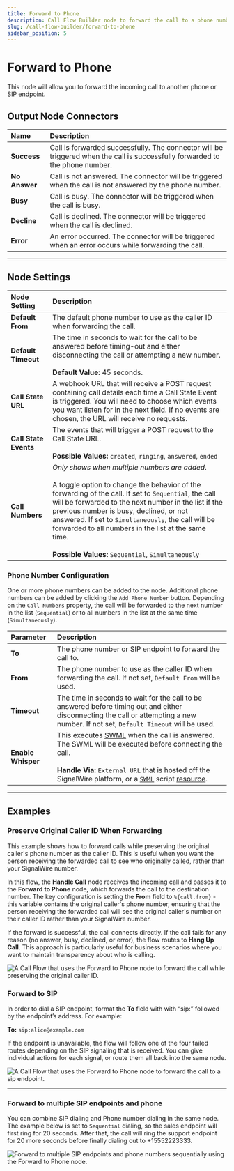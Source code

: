 ```yaml
---
title: Forward to Phone
description: Call Flow Builder node to forward the call to a phone number.
slug: /call-flow-builder/forward-to-phone
sidebar_position: 5
---
```


# Forward to Phone

This node will allow you to forward the incoming call to another phone or SIP endpoint.


## **Output Node Connectors**

| Name          | Description                                                                                                                  |
|:--------------|:-----------------------------------------------------------------------------------------------------------------------------|
| **Success**   | Call is forwarded successfully. The connector will be triggered when the call is successfully forwarded to the phone number. |
| **No Answer** | Call is not answered. The connector will be triggered when the call is not answered by the phone number.                     |
| **Busy**      | Call is busy. The connector will be triggered when the call is busy.                                                         |
| **Decline**   | Call is declined. The connector will be triggered when the call is declined.                                                 |
| **Error**     | An error occurred. The connector will be triggered when an error occurs while forwarding the call.                           |


---

## **Node Settings**

| Node Setting          | Description                                                                                                                                                                                                                                                                                                                                                                                                                                     |
|:----------------------|:------------------------------------------------------------------------------------------------------------------------------------------------------------------------------------------------------------------------------------------------------------------------------------------------------------------------------------------------------------------------------------------------------------------------------------------------|
| **Default From**      | The default phone number to use as the caller ID when forwarding the call.                                                                                                                                                                                                                                                                                                                                                                      |
| **Default Timeout**   | The time in seconds to wait for the call to be answered before timing-out and either disconnecting the call or attempting a new number.<br /><br />**Default Value:** 45 seconds.                                                                                                                                                                                                                                                               |
| **Call State URL**    | A webhook URL that will receive a POST request containing call details each time a Call State Event is triggered. You will need to choose which events you want listen for in the next field. If no events are chosen, the URL will receive no requests.                                                                                                                                                                                        |
| **Call State Events** | The events that will trigger a POST request to the Call State URL.<br /><br />**Possible Values:** `created`, `ringing`, `answered`, `ended`                                                                                                                                                                                                                                                                                                    |
| **Call Numbers**      | _Only shows when multiple numbers are added_.<br /><br /> A toggle option to change the behavior of the forwarding of the call. If set to `Sequential`, the call will be forwarded to the next number in the list if the previous number is busy, declined, or not answered. If set to `Simultaneously`, the call will be forwarded to all numbers in the list at the same time.<br /><br />**Possible Values:** `Sequential`, `Simultaneously` |


### Phone Number Configuration

One or more phone numbers can be added to the node.
Additional phone numbers can be added by clicking the `Add Phone Number` button.
Depending on the `Call Numbers` property, the call will be forwarded to the next number in the list (`Sequential`) 
or to all numbers in the list at the same time (`Simultaneously`).

| Parameter          | Description                                                                                                                                                                                                                                                                                                                       |
| :----------------- | :-------------------------------------------------------------------------------------------------------------------------------------------------------------------------------------------------------------------------------------------------------------------------------------------------------------------------------- |
| **To**             | The phone number or SIP endpoint to forward the call to.                                                                                                                                                                                                                                                                          |
| **From**           | The phone number to use as the caller ID when forwarding the call. If not set, `Default From` will be used.                                                                                                                                                                                                                       |
| **Timeout**        | The time in seconds to wait for the call to be answered before timing out and either disconnecting the call or attempting a new number. If not set, `Default Timeout` will be used.                                                                                                                                               |
| **Enable Whisper** | This executes [SWML](/swml) when the call is answered. The SWML will be executed before connecting the call.<br /><br />**Handle Via:** `External URL` that is hosted off the SignalWire platform, or a [`SWML`](/swml) script [resource](/platform/call-fabric/resources). |


---

## **Examples**


### Preserve Original Caller ID When Forwarding

This example shows how to forward calls while preserving the original caller's phone number as the caller ID. 
This is useful when you want the person receiving the forwarded call to see who originally called, rather than your SignalWire number.

In this flow, the **Handle Call** node receives the incoming call and passes it to the **Forward to Phone** node,
which forwards the call to the destination number. The key configuration is setting the **From** field to `%{call.from}` - this variable contains the original caller's
phone number, ensuring that the person receiving the forwarded call will see the original caller's number on their caller ID rather than your SignalWire number. 

If the forward is successful, the call connects directly. If the call fails for any reason (no answer, busy, declined, or error), the flow routes to **Hang Up Call**.
This approach is particularly useful for business scenarios where you want to maintain transparency about who is calling.

<Frame caption="Forward call while preserving original caller ID" ogImage>

![A Call Flow that uses the Forward to Phone node to forward the call while preserving the original caller ID.](@image/call-flow/nodes/forward-from-original-example.webP)

</Frame>


### Forward to SIP

In order to dial a SIP endpoint, format the **To** field with with “sip:” followed by the endpoint’s address. 
For example:

**To:** `sip:alice@example.com`

If the endpoint is unavailable, the flow will follow one of the four failed routes depending on the SIP signaling that is received. 
You can give individual actions for each signal, or route them all back into the same node.

<Frame caption="Forward to SIP" ogImage>

![A Call Flow that uses the Forward to Phone node to forward the call to a sip endpoint.](@image/call-flow/nodes/forward-sip.webP)

</Frame>


---

### Forward to multiple SIP endpoints and phone

You can combine SIP dialing and Phone number dialing in the same node. 
The example below is set to `Sequential` dialing, so the sales endpoint will first ring for 20 seconds.
After that, the call will ring the support endpoint for 20 more seconds before finally dialing out to +15552223333.

<Frame caption="Forward to multiple SIP endpoints and phone numbers sequentially using the Forward to Phone node.">

![Forward to multiple SIP endpoints and phone numbers sequentially using the Forward to Phone node.](@image/call-flow/nodes/forward-mix.webP)

</Frame>